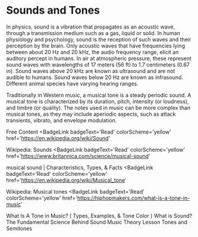 # Sounds and Tones

In physics, sound is a vibration that propagates as an acoustic wave, through a transmission medium such as a gas, liquid or solid. In human physiology and psychology, sound is the reception of such waves and their perception by the brain. Only acoustic waves that have frequencies lying between about 20 Hz and 20 kHz, the audio frequency range, elicit an auditory percept in humans. In air at atmospheric pressure, these represent sound waves with wavelengths of 17 meters (56 ft) to 1.7 centimeters (0.67 in). Sound waves above 20 kHz are known as ultrasound and are not audible to humans. Sound waves below 20 Hz are known as infrasound. Different animal species have varying hearing ranges.

Traditionally in Western music, a musical tone is a steady periodic sound. A musical tone is characterized by its duration, pitch, intensity (or loudness), and timbre (or quality). The notes used in music can be more complex than musical tones, as they may include aperiodic aspects, such as attack transients, vibrato, and envelope modulation.

<ResourceGroupTitle>Free Content</ResourceGroupTitle>
<BadgeLink
  badgeText='Read'
  colorScheme='yellow'
  href='https://en.wikipedia.org/wiki/Sound'
>
  Wikipedia: Sounds
</BadgeLink>
<BadgeLink
  badgeText='Read'
  colorScheme='yellow'
  href='https://www.britannica.com/science/musical-sound'
>
  musical sound | Characteristics, Types, & Facts
</BadgeLink>
<BadgeLink
  badgeText='Read'
  colorScheme='yellow'
  href='https://en.wikipedia.org/wiki/Musical_tone'
>
  Wikipedia: Musical tones
</BadgeLink>
<BadgeLink
  badgeText='Read'
  colorScheme='yellow'
  href='https://hiphopmakers.com/what-is-a-tone-in-music'
>
  What Is A Tone in Music? ( Types, Examples, & Tone Color )
</BadgeLink>
<BadgeLink badgeText='Watch' href='https://www.youtube.com/watch?v=24yESm63tSY'>
  What is Sound? The Fundamental Science Behind Sound
</BadgeLink>
<BadgeLink badgeText='Watch' href='https://www.youtube.com/watch?v=nN8kLvbglB8'>
  Music Theory Lesson Tones and Semitones
</BadgeLink>
